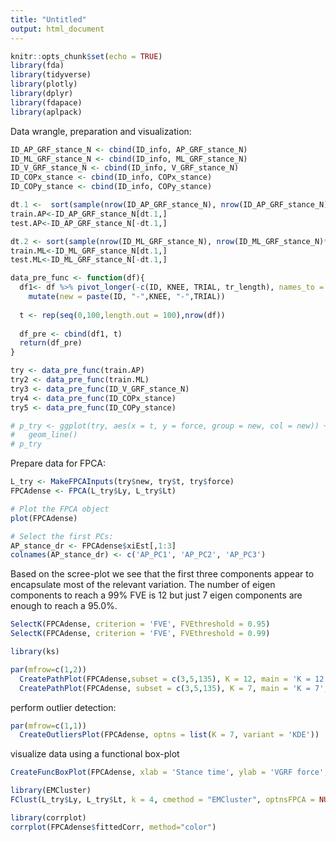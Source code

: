 ```yaml
---
title: "Untitled"
output: html_document
---
```


```r
knitr::opts_chunk$set(echo = TRUE)
library(fda)
library(tidyverse)
library(plotly)
library(dplyr)
library(fdapace)
library(aplpack)
```

Data wrangle, preparation and visualization:

```r
ID_AP_GRF_stance_N <- cbind(ID_info, AP_GRF_stance_N)
ID_ML_GRF_stance_N <- cbind(ID_info, ML_GRF_stance_N)
ID_V_GRF_stance_N <- cbind(ID_info, V_GRF_stance_N)
ID_COPx_stance <- cbind(ID_info, COPx_stance)
ID_COPy_stance <- cbind(ID_info, COPy_stance)

dt.1 <-  sort(sample(nrow(ID_AP_GRF_stance_N), nrow(ID_AP_GRF_stance_N)*.7))
train.AP<-ID_AP_GRF_stance_N[dt.1,]
test.AP<-ID_AP_GRF_stance_N[-dt.1,]

dt.2 <- sort(sample(nrow(ID_ML_GRF_stance_N), nrow(ID_ML_GRF_stance_N)*.7))
train.ML<-ID_ML_GRF_stance_N[dt.1,]
test.ML<-ID_ML_GRF_stance_N[-dt.1,]

data_pre_func <- function(df){ 
  df1<- df %>% pivot_longer(-c(ID, KNEE, TRIAL, tr_length), names_to = "time", values_to = "force") %>% 
    mutate(new = paste(ID, "-",KNEE, "-",TRIAL))
  
  t <- rep(seq(0,100,length.out = 100),nrow(df))
  
  df_pre <- cbind(df1, t)
  return(df_pre)
}

try <- data_pre_func(train.AP)
try2 <- data_pre_func(train.ML)
try3 <- data_pre_func(ID_V_GRF_stance_N)
try4 <- data_pre_func(ID_COPx_stance)
try5 <- data_pre_func(ID_COPy_stance)

# p_try <- ggplot(try, aes(x = t, y = force, group = new, col = new)) +
#   geom_line()
# p_try
```

Prepare data for FPCA:
```r
L_try <- MakeFPCAInputs(try$new, try$t, try$force)
FPCAdense <- FPCA(L_try$Ly, L_try$Lt)

# Plot the FPCA object
plot(FPCAdense)

# Select the first PCs:
AP_stance_dr <- FPCAdense$xiEst[,1:3]
colnames(AP_stance_dr) <- c('AP_PC1', 'AP_PC2', 'AP_PC3')
```

Based on the scree-plot we see that the first three components appear to encapsulate most of the relevant variation. The number of eigen components to reach a 99% FVE is 12 but just 7 eigen components are enough to reach a 95.0%.

```r
SelectK(FPCAdense, criterion = 'FVE', FVEthreshold = 0.95)
SelectK(FPCAdense, criterion = 'FVE', FVEthreshold = 0.99)
```

```r
library(ks)

par(mfrow=c(1,2))
  CreatePathPlot(FPCAdense,subset = c(3,5,135), K = 12, main = 'K = 12', pch = 4); grid()
  CreatePathPlot(FPCAdense, subset = c(3,5,135), K = 7, main = 'K = 7', pch = 4) ; grid()
```

perform outlier detection:

```r
par(mfrow=c(1,1))
  CreateOutliersPlot(FPCAdense, optns = list(K = 7, variant = 'KDE'))
```


visualize data using a functional box-plot
```r
CreateFuncBoxPlot(FPCAdense, xlab = 'Stance time', ylab = 'VGRF force', optns = list(K = 7, variant='KDE'))
```

```r
library(EMCluster)
FClust(L_try$Ly, L_try$Lt, k = 4, cmethod = "EMCluster", optnsFPCA = NULL, optnsCS = NULL)
```


```r
library(corrplot)
corrplot(FPCAdense$fittedCorr, method="color")
```





